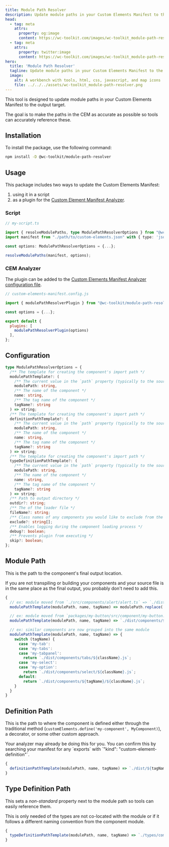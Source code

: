 ```yaml
---
title: Module Path Resolver
description: Update module paths in your Custom Elements Manifest to the output target
head:
  - tag: meta
    attrs:
      property: og:image
      content: https://wc-toolkit.com/images/wc-toolkit_module-path-resolver.png
  - tag: meta
    attrs:
      property: twitter:image
      content: https://wc-toolkit.com/images/wc-toolkit_module-path-resolver.png
hero:
  title: 'Module Path Resolver'
  tagline: Update module paths in your Custom Elements Manifest to the output target
  image:
    alt: A workbench with tools, html, css, javascript, and map icons
    file: ../../../assets/wc-toolkit_module-path-resolver.png
---
```



This tool is designed to update module paths in your Custom Elements Manifest to the output target.

The goal is to make the paths in the CEM as accurate as possible so tools can accurately reference these.

## Installation

To install the package, use the following command:

```bash
npm install -D @wc-toolkit/module-path-resolver
```

## Usage

This package includes two ways to update the Custom Elements Manifest:

1. using it in a script
2. as a plugin for the [Custom Element Manifest Analyzer](https://custom-elements-manifest.open-wc.org/).

### Script

```ts
// my-script.ts

import { resolveModulePaths, type ModulePathResolverOptions } from "@wc-toolkit/module-path-resolver";
import manifest from "./path/to/custom-elements.json" with { type: 'json' };

const options: ModulePathResolverOptions = {...};

resolveModulePaths(manifest, options);
```

### CEM Analyzer

The plugin can be added to the [Custom Elements Manifest Analyzer configuration file](https://custom-elements-manifest.open-wc.org/analyzer/config/#config-file).

```js
// custom-elements-manifest.config.js

import { modulePathResolverPlugin } from "@wc-toolkit/module-path-resolver";

const options = {...};

export default {
  plugins: [
    modulePathResolverPlugin(options)
  ],
};
```

## Configuration

```ts
type ModulePathResolverOptions = {
  /** The template for creating the component's import path */
  modulePathTemplate?: (
    /** The current value in the `path` property (typically to the source code) */
    modulePath: string,
    /** The name of the component */
    name: string,
    /** The tag name of the component */
    tagName?: string
  ) => string;
  /** The template for creating the component's import path */
  definitionPathTemplate?: (
    /** The current value in the `path` property (typically to the source code) */
    modulePath: string,
    /** The name of the component */
    name: string,
    /** The tag name of the component */
    tagName?: string
  ) => string;
  /** The template for creating the component's import path */
  typeDefinitionPathTemplate?: (
    /** The current value in the `path` property (typically to the source code) */
    modulePath: string,
    /** The name of the component */
    name: string,
    /** The tag name of the component */
    tagName?: string
  ) => string;
  /** Path to output directory */
  outdir?: string;
  /** The of the loader file */
  fileName?: string;
  /** Class names of any components you would like to exclude from the custom data */
  exclude?: string[];
  /** Enables logging during the component loading process */
  debug?: boolean;
  /** Prevents plugin from executing */
  skip?: boolean;
};
```

## Module Path

This is the path to the component's final output location.

<Aside>If you are not transpiling or building your components and your source file is in the same place as the final output, you probably don't need to add this.</Aside>

```ts
{
  // ex: module moved from `./src/components/alert/alert.ts` => `./dist/components/alert/alert.js`
  modulePathTemplate(modulePath, name, tagName) => modulePath.replace('src', 'dist').replace('.ts', '.js');

  // ex: module moved from `packages/my-button/src/component/my-button.ts` => `dist/components/my-button.js`
  modulePathTemplate(modulePath, name, tagName) => `./dist/components/${tagName}.js`;

  // ex: similar components are now grouped into the same module
  modulePathTemplate(modulePath, name, tagName) => {
    switch (tagName) {
      case 'my-tab':
      case 'my-tabs':
      case 'my-tabpanel':
        return `./dist/components/tabs/${className}.js`;
      case 'my-select':
      case 'my-option':
        return `./dist/components/select/${className}.js`;
      default:
        return `./dist/components/${tagName}/${className}.js`;
    }
  }
}
```

## Definition Path

This is the path to where the component is defined either through the traditional method (`customElements.define('my-component', MyComponent)`), a decorator, or some other custom approach.

<Aside>Your analyzer may already be doing this for you. You can confirm this by searching your manifest for any `exports` with `"kind": "custom-element-definition"`.</Aside>

```ts
{
  definitionPathTemplate(modulePath, name, tagName) => `./dist/${tagName}/index.js`
}
```

## Type Definition Path

This sets a _non-standard_ property next to the module path so tools can easily reference them.

<Aside>This is only needed of the types are not co-located with the module or if it follows a different naming convention from the component module.</Aside>

```ts
{
  typeDefinitionPathTemplate(modulePath, name, tagName) => `./types/components/${tagName}.d.ts`
}
```
